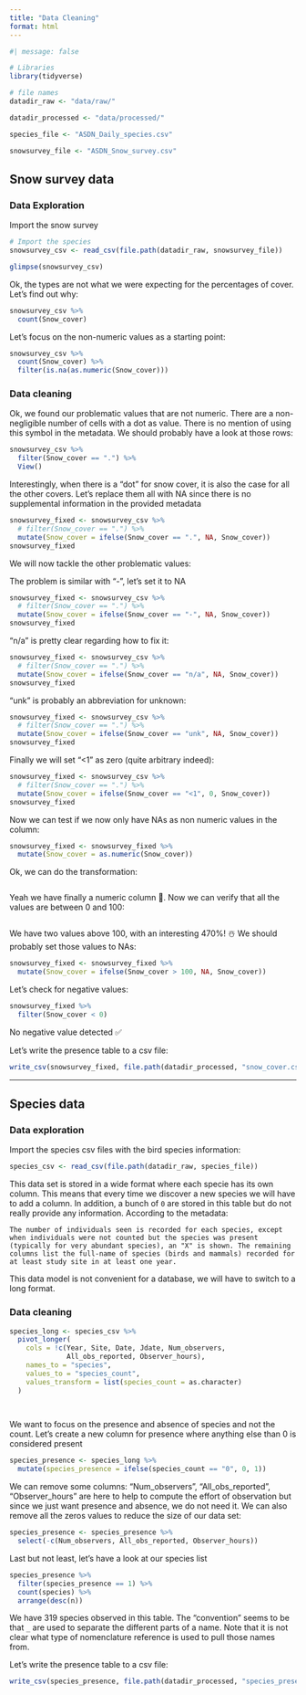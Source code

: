```yaml
---
title: "Data Cleaning"
format: html
---
```


```r
#| message: false  

# Libraries
library(tidyverse)

# file names
datadir_raw <- "data/raw/"

datadir_processed <- "data/processed/"

species_file <- "ASDN_Daily_species.csv"

snowsurvey_file <- "ASDN_Snow_survey.csv"
```


## Snow survey data

### Data Exploration

Import the snow survey

```r
# Import the species
snowsurvey_csv <- read_csv(file.path(datadir_raw, snowsurvey_file))

glimpse(snowsurvey_csv)

```

Ok, the types are not what we were expecting for the percentages of cover. Let's find out why:

```r

snowsurvey_csv %>% 
  count(Snow_cover)

```

Let's focus on the non-numeric values as a starting point:

```r

snowsurvey_csv %>% 
  count(Snow_cover) %>% 
  filter(is.na(as.numeric(Snow_cover)))

```

### Data cleaning

Ok, we found our problematic values that are not numeric. There are a non-negligible number of cells with a dot as value. There is no mention of using this symbol in the metadata. We should probably have a look at those rows:

```r

snowsurvey_csv %>% 
  filter(Snow_cover == ".") %>% 
  View()

```

Interestingly, when there is a "dot" for snow cover, it is also the case for all the other covers. Let's replace them all with NA since there is no supplemental information in the provided metadata

```r

snowsurvey_fixed <- snowsurvey_csv %>% 
  # filter(Snow_cover == ".") %>% 
  mutate(Snow_cover = ifelse(Snow_cover == ".", NA, Snow_cover))
snowsurvey_fixed

```

We will now tackle the other problematic values:

The problem is similar with "-", let's set it to NA

```r
snowsurvey_fixed <- snowsurvey_csv %>% 
  # filter(Snow_cover == ".") %>% 
  mutate(Snow_cover = ifelse(Snow_cover == "-", NA, Snow_cover))
snowsurvey_fixed
```

"n/a" is pretty clear regarding how to fix it:

```r
snowsurvey_fixed <- snowsurvey_csv %>% 
  # filter(Snow_cover == ".") %>% 
  mutate(Snow_cover = ifelse(Snow_cover == "n/a", NA, Snow_cover))
snowsurvey_fixed
```

"unk" is probably an abbreviation for unknown:

```r
snowsurvey_fixed <- snowsurvey_csv %>% 
  # filter(Snow_cover == ".") %>% 
  mutate(Snow_cover = ifelse(Snow_cover == "unk", NA, Snow_cover))
snowsurvey_fixed
```

Finally we will set "<1" as zero (quite arbitrary indeed):

```r
snowsurvey_fixed <- snowsurvey_csv %>% 
  # filter(Snow_cover == ".") %>% 
  mutate(Snow_cover = ifelse(Snow_cover == "<1", 0, Snow_cover))
snowsurvey_fixed
```

Now we can test if we now only have NAs as non numeric values in the column:

```r

snowsurvey_fixed <- snowsurvey_fixed %>% 
  mutate(Snow_cover = as.numeric(Snow_cover))

```

Ok, we can do the transformation:

```r

```

Yeah we have finally a numeric column 🎉. Now we can verify that all the values are between 0 and 100:

```r
 
```

We have two values above 100, with an interesting 470%! ☃️ We should probably set those values to NAs:

```r

snowsurvey_fixed <- snowsurvey_fixed %>% 
  mutate(Snow_cover = ifelse(Snow_cover > 100, NA, Snow_cover))

```

Let's check for negative values:

```r

snowsurvey_fixed %>% 
  filter(Snow_cover < 0)
```

No negative value detected ✅

Let's write the presence table to a csv file:

```r
write_csv(snowsurvey_fixed, file.path(datadir_processed, "snow_cover.csv"))
```

<hr> 


## Species data

### Data exploration

Import the species csv files with the bird species information:

```r
species_csv <- read_csv(file.path(datadir_raw, species_file))

```

This data set is stored in a wide format where each specie has its own column. This means that every time we discover a new species we will have to add a column. In addition, a bunch of `0` are stored in this table but do not really provide any information. According to the metadata:

```
The number of individuals seen is recorded for each species, except when individuals were not counted but the species was present (typically for very abundant species), an "X" is shown. The remaining columns list the full-name of species (birds and mammals) recorded for at least study site in at least one year.
```

This data model is not convenient for a database, we will have to switch to a long format.


### Data cleaning

```r
species_long <- species_csv %>% 
  pivot_longer(
    cols = !c(Year, Site, Date, Jdate, Num_observers,
              All_obs_reported, Observer_hours),
    names_to = "species",
    values_to = "species_count",
    values_transform = list(species_count = as.character)
  )
  
```


```r

```

We want to focus on the presence and absence of species and not the count. Let's create a new column for presence where anything else than 0 is considered present

```r

species_presence <- species_long %>% 
  mutate(species_presence = ifelse(species_count == "0", 0, 1))

```

We can remove some columns: "Num_observers", "All_obs_reported", "Observer_hours" are here to help to compute the effort of observation but since we just want presence and absence, we do not need it. We can also remove all the zeros values to reduce the size of our data set:

```r
species_presence <- species_presence %>% 
  select(-c(Num_observers, All_obs_reported, Observer_hours))
```

Last but not least, let's have a look at our species list

```r
species_presence %>% 
  filter(species_presence == 1) %>% 
  count(species) %>% 
  arrange(desc(n))
```

We have 319 species observed in this table. The "convention" seems to be that `_` are used to separate the different parts of a name. Note that it is not clear what type of nomenclature reference is used to pull those names from.

Let's write the presence table to a csv file:

```r
write_csv(species_presence, file.path(datadir_processed, "species_presence.csv"))
```



